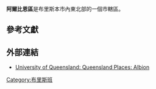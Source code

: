 {{Infobox Australian Place | type = suburb
| name     = 阿爾比恩區
| city     = 布里斯本
| state    = qld
| image    = 
| caption  = 
| lga      = [[布里斯本市|布里斯本市]]漢米爾頓
| postcode = 4010
| pop      = 1,986
| pop_year = {{CensusAU|2011}}
| pop_footnotes =<ref name="Census 2011">{{Census 2011 AUS|id=SSC30015|name=Albion, Qld (State Suburb)|accessdate=24 October 2013|quick=on}}</ref>
| area     = 1.5
| est      = 
| stategov = 克萊菲
| fedgov   = 布里斯本市立利
| dist1    = 6
| location1= [[布里斯本中央商業區|布里斯本中央商業區]]
| dir1     = NNE
| near-nw  = [[乐威奇区_(昆士兰州)|乐威奇]]
| near-n   = [[伍路溫區_(昆士蘭州)|伍路溫]]
| near-ne  = [[克萊菲區_(昆士蘭州)|克萊菲]]
| near-w   = [[溫莎區_(昆士蘭州)|溫莎]]
| near-e   = [[阿思蔻区_(昆士兰州)|阿思蔻]]
| near-sw  = [[博文山區|博文山]]
| near-s   = [[新思迪_(昆士蘭州)|新斯迪]]
| near-se  = [[漢米爾頓區_(昆士蘭州)|漢米爾頓]]
}} 

'''阿爾比恩區'''是布里斯本市內東北部的一個市轄區。

==參考文獻==
{{Reflist}}

==外部連結==
* [http://queenslandplaces.com.au/albion University of Queensland: Queensland Places: Albion] {{Wayback|url=http://queenslandplaces.com.au/albion |date=20210306095255 }}

{{Coord|27|25|55|S|153|02|46|E|display=title|region:AU-QLD_type:city|name=Albion}}

[[Category:布里斯班|Category:布里斯班]]